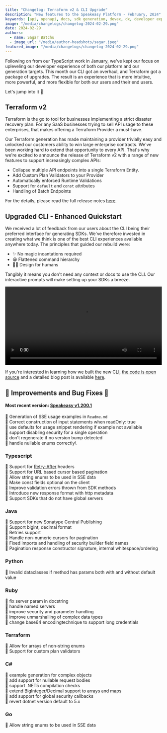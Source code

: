 ```yaml
---
title: "Changelog: Terraform v2 & CLI Upgrade"
description: "New features to the Speakeasy Platform - February, 2024"
keywords: [api, openapi, docs, sdk generation, devex, dx, developer experience]
image: "/media/changelogs/changelog-2024-02-29.png"
date: 2024-02-29
authors:
  - name: Sagar Batchu
  - image_url: "/media/author-headshots/sagar.jpeg"
featured_image: "/media/changelogs/changelog-2024-02-29.png"
---
```



Following on from our TypeScript work in January, we've kept our focus on upleveling our developer experience of both our platform and our generation targets. This month our CLI got an overhaul, and Terraform got a package of upgrades. The result is an experience that is more intuitive, more powerful, and more flexible for both our users and their end users.

Let's jump into it 🚀

## Terraform v2

Terraform is the go to tool for businesses implementing a strict disaster recovery plan.  For any SaaS businesses trying to sell API usage to these enterprises, that makes offering a Terraform Provider a must-have. 

Our Terraform generation has made maintaining a provider trivially easy and unlocked our customers ability to win large enterprise contracts. We've been working hard to extend that opportunity to every API. That's why we're excited to announce the release of Terraform v2 with a range of new features to support increasingly complex APIs:

- Collapse multiple API endpoints into a single Terraform Entity.
- Add Custom Plan Validators to your Provider
- Automatically enforced Runtime Validations
- Support for `default` and `const` attributes
- Handling of Batch Endpoints

For the details, please read the full release notes [here](/post/release-terraform-v2).

## Upgraded CLI - Enhanced Quickstart

We received a lot of feedback from our users about the CLI being their preferred interface for generating SDKs. We've therefore invested in creating what we think is one of the best CLI experiences available anywhere today. The principles that guided our rebuild were:

- ✨ No magic incantations required
- 😀 Flattened command hierarchy
- 👩‍🔧 Design for humans

Tangibly it means you don't need any context or docs to use the CLI. Our interactive prompts will make setting up your SDKs a breeze. 

<div className='mt-10'>
  <video controls={false} loop={true} autoPlay={true} width="100%" >
    <source src={ quickstart_url } type="video/mp4" />
  </video>
</div>

If you're interested in learning how we built the new CLI, [the code is open source](https://github.com/speakeasy-api/speakeasy) and a detailed blog post is available [here](/post/how-we-built-cli).

## 🚢 Improvements and Bug Fixes 🐛

#### Most recent version: [Speakeasy v1.200.1](https://github.com/speakeasy-api/speakeasy/releases/tag/v1.200.1)

🚢 Generation of SSE usage examples in `Readme.md`\
🐛 Correct construction of input statements when readOnly: true\
🚢 use defaults for usage snippet rendering if example not available\
🚢 support disabling security for a single operation\
🐛 don't regenerate if no version bump detected\
🐛 handle nullable enums correctly\

### Typescript

🚢 Support for [Retry-After](https://developer.mozilla.org/en-US/docs/Web/HTTP/Headers/Retry-After) headers\
🚢 Support for URL based cursor based pagination\
🚢 Allow string enums to be used in SSE data\
🚢 Make const fields optional on the client\
🚢 Improve validation errors thrown from SDK methods\
🚢 Introduce new response format with http metadata\
🚢 Support SDKs that do not have global servers

### Java

🚢 Support for new Sonatype Central Publishing\
🚢 Support bigint, decimal format\
🚢 Retries support\
🐛 Handle non-numeric cursors for pagination\
🐛 Fixed imports and handling of security builder field names\
🐛 Pagination response constructor signature, internal whitespace/ordering

### Python

🐛 Invalid dataclasses if method has params both with and without default value

### Ruby

🐛 fix server param in docstring\
🐛 handle named servers\
🐛 improve security and parameter handling\
🐛 improve unmarshalling of complex data types\
🐛 change base64 encodingtechnique to support long credentials

### Terraform

🚢 Allow for arrays of non-string enums\
🚢 Support for custom plan validators

### C#

🚢 example generation for complex objects\
🚢 add support for nullable request bodies\
🚢 support .NET5 compilation checks\
🚢 extend BigInteger/Decimal support to arrays and maps\
🚢 add support for global security callbacks\
🐛 revert dotnet version default to 5.x

### Go

🚢 Allow string enums to be used in SSE data




